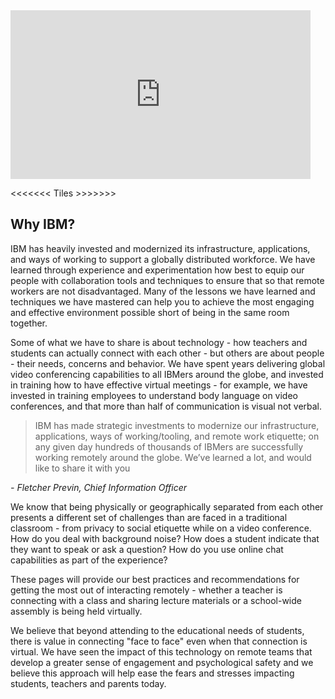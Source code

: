 
<iframe
  width="480"
  height="270"
  src="https://ustream.tv/embed/recorded/120734197"
  scrolling="no"
  allowfullscreen
  webkitallowfullscreen
  frameborder="0"
  style="border: 0 none transparent;"
></iframe>

<<<<<<< Tiles >>>>>>>

<Row>
<Column colLg={4}>

<h2 className='section-header-h2'>Why IBM?</h2>

</Column>
<Column colLg={8}>

IBM has heavily invested and modernized its infrastructure, applications, and ways of working to support a globally distributed workforce. We have learned through experience and experimentation how best to equip our people with collaboration tools and techniques to ensure that so that remote workers are not disadvantaged. Many of the lessons we have learned and techniques we have mastered can help you to achieve the most engaging and effective environment possible short of being in the same room together.

Some of what we have to share is about technology - how teachers and students can actually connect with each other - but others are about people - their needs, concerns and behavior. We have spent years delivering global video conferencing capabilities to all IBMers around the globe, and invested in training how to have effective virtual meetings - for example, we have invested in training employees to understand body language on video conferences, and that more than half of communication is visual not verbal.

</Column>
</Row>

> IBM has made strategic investments to modernize our infrastructure, applications, ways of working/tooling, and remote work etiquette; on any given day hundreds of thousands of IBMers are successfully working remotely around the globe. We’ve learned a lot, and would like to share it with you

<cite>- Fletcher Previn, Chief Information Officer</cite>

<Row>
<Column offsetLg={4}>

We know that being physically or geographically separated from each other presents a different set of challenges than are faced in a traditional classroom - from privacy to social etiquette while on a video conference. How do you deal with background noise? How does a student indicate that they want to speak or ask a question? How do you use online chat capabilities as part of the experience?

These pages will provide our best practices and recommendations for getting the most out of interacting remotely - whether a teacher is connecting with a class and sharing lecture materials or a school-wide assembly is being held virtually.

We believe that beyond attending to the educational needs of students, there is value in connecting "face to face" even when that connection is virtual. We have seen the impact of this technology on remote teams that develop a greater sense of engagement and psychological safety and we believe this approach will help ease the fears and stresses impacting students, teachers and parents today.

</Column>
</Row>